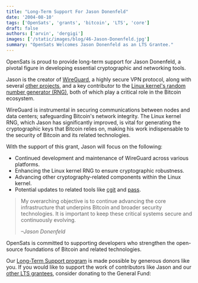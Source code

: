```yaml
---
title: "Long-Term Support For Jason Donenfeld"
date: '2004-08-10'
tags: ['OpenSats', 'grants', 'bitcoin', 'LTS', 'core']
draft: false
authors: ['arvin', 'dergigi']
images: ['/static/images/blog/46-Jason-Donenfeld.jpg']
summary: "OpenSats Welcomes Jason Donenfeld as an LTS Grantee."
---
```


OpenSats is proud to provide long-term support for Jason Donenfeld, a pivotal
figure in developing essential cryptographic and networking tools.

Jason is the creator of [WireGuard](https://www.wireguard.com/), a highly secure
VPN protocol, along with several [other projects](https://www.zx2c4.com/), and a
key contributor to the [Linux kernel's random number generator
(RNG)](https://git.zx2c4.com/linux-rng/about/), both of which play a critical
role in the Bitcoin ecosystem.

WireGuard is instrumental in securing communications between nodes and data
centers; safeguarding Bitcoin's network integrity. The Linux kernel RNG, which
Jason has significantly improved, is vital for generating the cryptographic keys
that Bitcoin relies on, making his work indispensable to the security of Bitcoin
and its related technologies.

With the support of this grant, Jason will focus on the following:

- Continued development and maintenance of WireGuard across various platforms.
- Enhancing the Linux kernel RNG to ensure cryptographic robustness.
- Advancing other cryptography-related components within the Linux kernel.
- Potential updates to related tools like [cgit](https://github.com/zx2c4/cgit)
  and [pass](https://www.passwordstore.org/).

> My overarching objective is to continue advancing the core infrastructure that
> underpins Bitcoin and broader security technologies. It is important to keep
> these critical systems secure and continuously evolving.
>
><cite>–Jason Donenfeld</cite>

OpenSats is committed to supporting developers who strengthen the open-source
foundations of Bitcoin and related technologies.

Our [Long-Term Support
program](/blog/announcing-lts-grant-program-to-support-bitcoin-core-contributors)
is made possible by generous donors like you. If you would like to support the
work of contributors like Jason and our [other LTS grantees](/tags/lts),
consider donating to the General Fund:

<center>
    <DonateToGeneralFundButton/>
</center>
